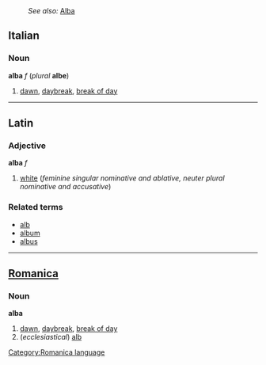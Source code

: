 :''See also:'' [[Alba]]
==Italian==
===Noun===
'''alba''' ''f'' (''plural'' '''albe''')

#[[dawn]], [[daybreak]], [[break of day]]
----
==Latin==
===Adjective===
'''alba''' ''f''

#[[white]] (''feminine singular nominative and ablative, neuter plural nominative and accusative'')

===Related terms===
*[[alb]]
*[[album]]
*[[albus]]
----
==[[Romanica]]==
[[Category:Romanica language]]
===Noun===
'''alba'''

# [[dawn]], [[daybreak]], [[break of day]]
# (''ecclesiastical'') [[alb]]
